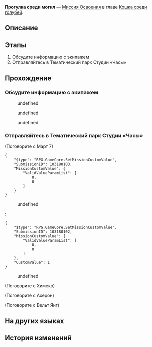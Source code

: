 {{Дополнить|Диалоги.}}
{{Миссия Инфобокс
|id              = 1031801
|Название        = 
|Изображение     = Миссия Освоения Прогулка среди могил.png
|Тип             = Миссия Освоения
|События         = 
|Глава           = Кошка среди голубей
|Условия         = Завершена [[Миссия Освоения]] ''[[Все эти истории печальные]]''
|Персонажи       = Ахерон; Вельт; Март 7; Первопроходец; Химеко
|СтартЛокация    = Золотой миг
|Мир             = Пенакония
|Локации         = Золотой миг
|Предыдущая      = Все эти истории печальные
|Следующая       = Большое ограбление поезда
|Награды         = Опыт Освоения*900; Звёздный нефрит*110; Путеводитель путешественника*16; Вдали от огня*1 { text = Вдали от огня }; Kakavasha (Profile Picture)*1 { text = Какавача }; "Citizen Hanunue"*1 { text = Citizen Hanunu }; Кредиты*200 000
}}
'''Прогулка среди могил''' — [[Миссия Освоения]] в главе [[Кошка среди голубей]].

==Описание==
{{Описание|Экипаж вновь воссоединился, а также заручился помощью Ахерон. Основываясь на информации из разных источников, все пришли к выводу, что Семья действительно скрывает некую важную правду. Авантюрин, который давно знал об этом, разработал сложный план и даже выбрал вас в качестве своего тайного агента. В конце концов вы выступили против Авантюрина, но попали в его ловушку:<br />Авантюрин подстроил собственную ужасную смерть, чтобы разрушить иллюзию безопасности, обеспечиваемую Семьёй. Вскрылось две правды: Семья намеренно скрывала опасности грёз, а Ахерон - эманатор Небытия.}}

==Этапы==
# Обсудите информацию с экипажем
# Отправляйтесь в Тематический парк Студии «Часы»

==Прохождение==
{{Дополнить}}


===Обсудите информацию с экипажем===
{{Описание миссии|локация=Золотой миг|Экипаж вновь вместе. На удивление, к вам присоединилась Галактический рейнджер Ахерон, с которой сняли все подозрения.<br />Основываясь на информации из разных источников, вы узнали, что Семья действительно скрывает некую важную правду. Авантюрин, кажется, тоже обо всём догадался и даже выбрал вас в качестве своего тайного агента.<br />Отдалённые звуки радио подтверждают ваши мысли. Ради правды, ради справедливости для умерших и ради будущего Пенаконии вы должны двигаться вперёд.}}
{{Диалог Начало}}
<!--Unknown TalkSentence: 103180101-->
<!--Unknown TalkSentence: 103180102-->
:{{Диалог|Стрелка}} undefined
:{{Диалог|Стрелка}} undefined
:{{Диалог|Стрелка}} undefined
:<!--Unknown TalkSentence: 103180106-->
<!--Unknown TalkSentence: 103180107-->
<!--Unknown TalkSentence: 103180108-->
<!--Unknown TalkSentence: 103180109-->
<!--Unknown TalkSentence: 103180110-->
<!--Unknown TalkSentence: 103180111-->
<!--Unknown TalkSentence: 103180112-->
<!--Unknown TalkSentence: 103180113-->
<!--Unknown TalkSentence: 103180114-->
<!--Unknown TalkSentence: 103180115-->
{{Диалог Конец}}

===Отправляйтесь в Тематический парк Студии «Часы»===
{{Диалог Начало}}

;(Поговорите с Март 7)
<pre>{
	"$type": "RPG.GameCore.SetMissionCustomValue",
	"SubmissionID": 103180103,
	"MissionCustomValue": {
		"ValidValueParamList": [
			0,
			0
		]
	}
}</pre>
<!--Unknown TalkSentence: 103180201-->
:{{Диалог|Стрелка}} undefined
:<pre>{
	"$type": "RPG.GameCore.SetMissionCustomValue",
	"SubmissionID": 103180102,
	"MissionCustomValue": {
		"ValidValueParamList": [
			0,
			0
		]
	},
	"CustomValue": 1
}</pre>
:{{Диалог|Выход}} undefined
<!--Unknown TalkSentence: 103180203-->

;(Поговорите с Химеко)
<!--Unknown TalkSentence: 103180123-->

;(Поговорите с Ахерон)
<!--Unknown TalkSentence: 103180109-->

;(Поговорите с Вельт Янг)
<!--Unknown TalkSentence: 103180133-->
{{Диалог Конец}}

==На других языках==
{{На других языках
|en   = A Walk Among the Tombstones
|zhs  = 行过死荫之地
|zht  = 行過死蔭之地
|ja   = 墓場を往く死の影
|ko   = 무덤으로 향하다
|es   = Un paseo por el reino de la muerte
|fr   = Promenade parmi les morts
|ru   = Прогулка среди могил
|th   = ฝ่าดินแดนแห่งความตาย
|vi   = Đi Qua Vùng Đất Chết
|de   = Grabspaziergang
|id   = Melintasi Tanah Kematian
|pt   = Um Passeio Entre as Lápides
}}

==История изменений==
{{История изменений|2.7}}
